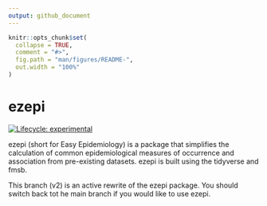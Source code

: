 ```yaml
---
output: github_document
---
```


<!-- README.md is generated from README.Rmd. Please edit that file -->

```r
knitr::opts_chunk$set(
  collapse = TRUE,
  comment = "#>",
  fig.path = "man/figures/README-",
  out.width = "100%"
)
```

# ezepi

<!-- badges: start -->
[![Lifecycle: experimental](https://img.shields.io/badge/lifecycle-experimental-orange.svg)](https://lifecycle.r-lib.org/articles/stages.html#experimental)
<!-- badges: end -->

ezepi (short for Easy Epidemiology) is a package that simplifies the calculation of common epidemiological measures of occurrence and association from pre-existing datasets. ezepi is built using the tidyverse and fmsb.

This branch (v2) is an active rewrite of the ezepi package. You should switch
back tot he main branch if you would like to use ezepi.
